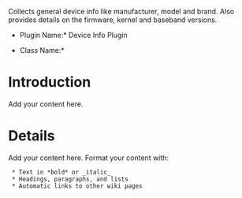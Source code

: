 Collects general device info like manufacturer, model and brand. Also provides details on the firmware, kernel and baseband versions.

*Plugin Name:* Device Info Plugin

*Class Name:* {{{org.androidanalyzer.plugins.device.DeviceInfoPlugin}}}
= Introduction =

Add your content here.


= Details =

Add your content here.  Format your content with:
  * Text in *bold* or _italic_
  * Headings, paragraphs, and lists
  * Automatic links to other wiki pages